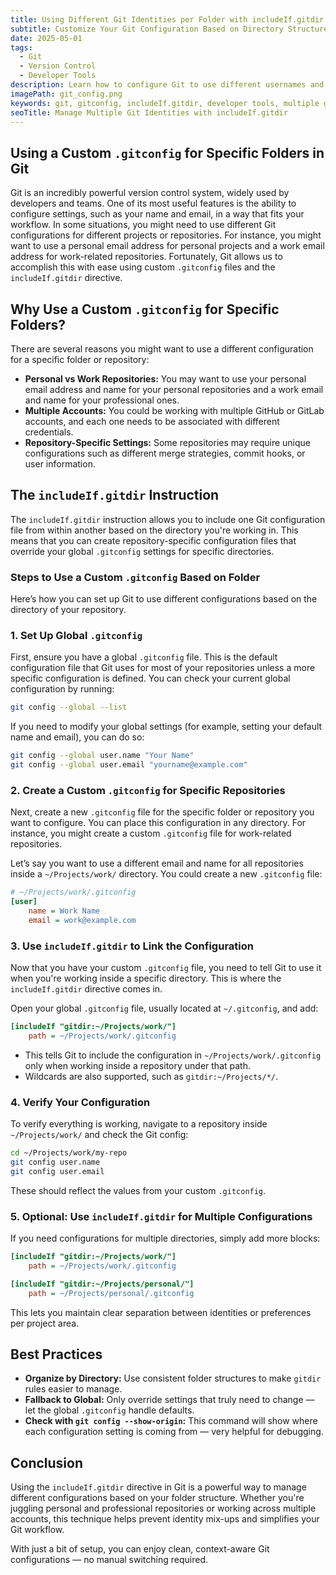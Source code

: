 ```yaml
---
title: Using Different Git Identities per Folder with includeIf.gitdir
subtitle: Customize Your Git Configuration Based on Directory Structure
date: 2025-05-01
tags:
  - Git
  - Version Control
  - Developer Tools
description: Learn how to configure Git to use different usernames and emails based on the folder or project you're working in, using a custom .gitconfig and the includeIf.gitdir directive.
imagePath: git_config.png
keywords: git, gitconfig, includeIf.gitdir, developer tools, multiple git accounts, git identity
seoTitle: Manage Multiple Git Identities with includeIf.gitdir
---
```


## Using a Custom `.gitconfig` for Specific Folders in Git

Git is an incredibly powerful version control system, widely used by developers and teams. One of its most useful features is the ability to configure settings, such as your name and email, in a way that fits your workflow. In some situations, you might need to use different Git configurations for different projects or repositories. For instance, you might want to use a personal email address for personal projects and a work email address for work-related repositories. Fortunately, Git allows us to accomplish this with ease using custom `.gitconfig` files and the `includeIf.gitdir` directive.

## Why Use a Custom `.gitconfig` for Specific Folders?

There are several reasons you might want to use a different configuration for a specific folder or repository:

- **Personal vs Work Repositories:** You may want to use your personal email address and name for your personal repositories and a work email and name for your professional ones.
- **Multiple Accounts:** You could be working with multiple GitHub or GitLab accounts, and each one needs to be associated with different credentials.
- **Repository-Specific Settings:** Some repositories may require unique configurations such as different merge strategies, commit hooks, or user information.

## The `includeIf.gitdir` Instruction

The `includeIf.gitdir` instruction allows you to include one Git configuration file from within another based on the directory you're working in. This means that you can create repository-specific configuration files that override your global `.gitconfig` settings for specific directories.

### Steps to Use a Custom `.gitconfig` Based on Folder

Here’s how you can set up Git to use different configurations based on the directory of your repository.

### 1. Set Up Global `.gitconfig`

First, ensure you have a global `.gitconfig` file. This is the default configuration file that Git uses for most of your repositories unless a more specific configuration is defined. You can check your current global configuration by running:

```bash
git config --global --list
```

If you need to modify your global settings (for example, setting your default name and email), you can do so:

```bash
git config --global user.name "Your Name"
git config --global user.email "yourname@example.com"
```

### 2. Create a Custom `.gitconfig` for Specific Repositories

Next, create a new `.gitconfig` file for the specific folder or repository you want to configure. You can place this configuration in any directory. For instance, you might create a custom `.gitconfig` file for work-related repositories.

Let’s say you want to use a different email and name for all repositories inside a `~/Projects/work/` directory. You could create a new `.gitconfig` file:

```ini
# ~/Projects/work/.gitconfig
[user]
    name = Work Name
    email = work@example.com
```

### 3. Use `includeIf.gitdir` to Link the Configuration

Now that you have your custom `.gitconfig` file, you need to tell Git to use it when you're working inside a specific directory. This is where the `includeIf.gitdir` directive comes in.

Open your global `.gitconfig` file, usually located at `~/.gitconfig`, and add:

```ini
[includeIf "gitdir:~/Projects/work/"]
    path = ~/Projects/work/.gitconfig
```

- This tells Git to include the configuration in `~/Projects/work/.gitconfig` only when working inside a repository under that path.
- Wildcards are also supported, such as `gitdir:~/Projects/*/`.

### 4. Verify Your Configuration

To verify everything is working, navigate to a repository inside `~/Projects/work/` and check the Git config:

```bash
cd ~/Projects/work/my-repo
git config user.name
git config user.email
```

These should reflect the values from your custom `.gitconfig`.

### 5. Optional: Use `includeIf.gitdir` for Multiple Configurations

If you need configurations for multiple directories, simply add more blocks:

```ini
[includeIf "gitdir:~/Projects/work/"]
    path = ~/Projects/work/.gitconfig

[includeIf "gitdir:~/Projects/personal/"]
    path = ~/Projects/personal/.gitconfig
```

This lets you maintain clear separation between identities or preferences per project area.

## Best Practices

- **Organize by Directory:** Use consistent folder structures to make `gitdir` rules easier to manage.
- **Fallback to Global:** Only override settings that truly need to change — let the global `.gitconfig` handle defaults.
- **Check with `git config --show-origin`:** This command will show where each configuration setting is coming from — very helpful for debugging.

## Conclusion

Using the `includeIf.gitdir` directive in Git is a powerful way to manage different configurations based on your folder structure. Whether you're juggling personal and professional repositories or working across multiple accounts, this technique helps prevent identity mix-ups and simplifies your Git workflow.

With just a bit of setup, you can enjoy clean, context-aware Git configurations — no manual switching required.
